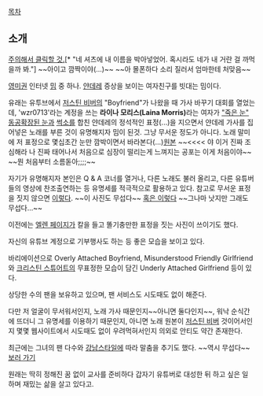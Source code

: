 [[목차]]

== 소개 ==

[http://i0.kym-cdn.com/photos/images/newsfeed/000/321/899/0e4.jpg 주의해서 클릭할 것.][* "네 셔츠에 내 이름을 박아넣었어. 혹시라도 네가 내 거란 걸 까먹을까 봐."] ~~아이고 깜짝이야(...)~~ ~~아 몰폰하다 소리 질러서 엄마한테 처맞음~~

[[영미권]] 인터넷 [[밈]] 중 하나. [[얀데레]] 증상을 보이는 여자친구를 빗대는 밈이다.

유래는 유투브에서 [[저스틴 비버]]의 "Boyfriend"가 나왔을 때 가사 바꾸기 대회를 열었는데, 'wzr0713'라는 계정을 쓰는 '''라이나 모리스(Laina Morris)'''라는 여자가 [["죽은 눈" 동공확장된 눈]]과 [[썩소]]를 합친 얀데레의 정석적인 표정(...)을 지으면서 얀데레 가사를 집어넣은 노래를 부른 것이 유명해지자 밈이 된것. 그냥 무서운 정도가 아니다. 노래 말미에 저 표정으로 몇십초간 눈만 깜박이면서 바라본다(...)[http://www.youtube.com/watch?v=Yh0AhrY9GjA 원본] ~~<<<< 야 이거 진짜 조심해라 나 진짜 태어나서 처음으로 심장이 떨리는게 느껴지는 공포는 이게 처음이야~~ ~~뭔 처음부터 소름돋아;;;;~~


자기가 유명해지자 본인은 Q & A 코너를 열거나, 다른 노래도 불러 올리고, 다른 유튜버들의 영상에 찬조출연하는 등 유명세를 적극적으로 활용하고 있다. 참고로 무서운 표정을 짓지 않으면 [http://i2.kym-cdn.com/photos/images/newsfeed/000/330/631/0d9.jpg 이렇다]. ~~이 사진도 무섭다~~ [http://funnyandspicy.com/wp-content/uploads/2012/10/Laina-Walker-Started-Video-Series-%E2%80%98Dare-to-Share%E2%80%99-For-Charities-300x216.jpg 혹은 이렇다] ~~그나마 낫지만 그래도 무섭다...~~

이전에는 [[엘렌 페이지]]가 칼을 들고 똘기충만한 표정을 짓는 사진이 쓰이기도 했다.

자신의 유튜브 계정으로 기부행사도 하는 등 좋은 모습을 보이고 있다.

바리에이션으로 Overly Attached Boyfriend, Misunderstood Friendly Girlfriend와 [[크리스틴 스튜어트]]의 무표정한 모습이 담긴 Underly Attached Girlfriend 등이 있다.

상당한 수의 팬을 보유하고 있으며, 팬 서비스도 시도때도 없이 해준다. 

다만 저 얼굴이 무서워서인지, 노래 가사 때문인지~~아니면 둘다인지~~, 워낙 순식간에 뜨더니 그 유명세를 이용하기 때문인지, 아니면 노래 원본이 [[저스틴 비버]] 것이어서인지 몇몇 웹사이트에서 시도때도 없이 우려먹혀서인지 의외로 안티도 약간 존재한다.

최근에는 그녀의 팬 다수와 [[강남스타일]]에 따라 말춤을 추기도 했다. ~~역시 무섭다~~ [http://newmediarockstars.com/2012/10/laina-overly-attached-girlfriend/ 보러 가기]

원래는 딱히 정해진 꿈 없이 교사를 준비하다 갑자기 유튜버로 대성한 뒤 하고 싶은 일 하며 재밌는 삶을 살고 있다고.
